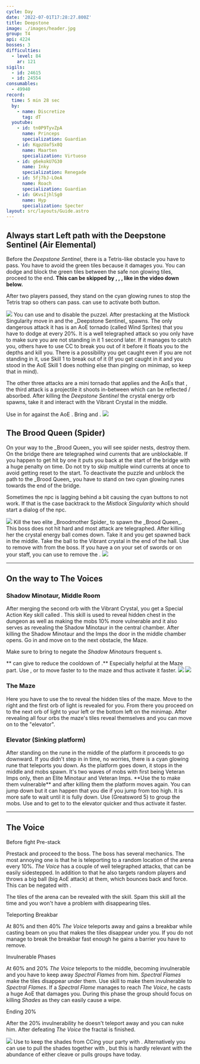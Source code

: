 ```yaml
---
cycle: Day
date: '2022-07-01T17:28:27.800Z'
title: Deepstone
image: ./images/header.jpg
group: T4
api: 4224
bosses: 3
difficulties:
  - level: 84
    ar: 121
sigils:
  - id: 24615
  - id: 24554
consumables:
  - 49940
record:
  time: 5 min 28 sec
  by:
    - name: Discretize
      tag: dT
  youtube:
    - id: tn0P9TyvZpA
      name: Princeps
      specialization: Guardian
    - id: KqpzUafSx8Q
      name: Maarten
      specialization: Virtuoso
    - id: g6ekokU7G30
      name: Inky
      specialization: Renegade
    - id: 5fj7bJ-LOeA
      name: Roach
      specialization: Guardian
    - id: GKvsIjhlSg0
      name: Hyp
      specialization: Specter
layout: src/layouts/Guide.astro
---
```


## Always start Left path with the Deepstone Sentinel (Air Elemental)

<Grid>
<GridItem sm="6">

Before the _Deepstone Sentinel_, there is a Tetris-like obstacle you have to pass. You have to avoid the green tiles because it damages you. You can dodge and block the green tiles between the safe non glowing tiles, proceed to the end. **This can be skipped by <Specialization name="Berserker"/>, <Specialization name="Soulbeast"/>, <Specialization name="Firebrand"/>, like in the video down below.**

After two players passed, they stand on the cyan glowing runes to stop the Tetris trap so others can pass. <Specialization name="Elementalist"/> can use <Skill name="Lightning flash"/> to activate both button.
</GridItem>

<GridItem sm="6">
<Image src={import("./images/maze.jpg")} caption="The tetris / green tiles mini event" />
</GridItem>

<GridItem sm="12">
<Tabs>
<Tab specialization="Guardian">
<ProfessionVideo title="Tetris skip" profession="Guardian"  timestamp="189" src="MmJTsOhdQeo"/>
You can use <Skill name="swordofjustice"/> and <Skill name="mercifulinterventioN"/> to disable the puzzel.
</Tab>

<Tab specialization="Soulbeast">
<ProfessionVideo title="Tetris skip" profession="Soulbeast" src="5x1KpI1unYg"/>
</Tab>

<Tab specialization="Berserker">
<ProfessionVideo title="Tetris skip" profession="Berserker" src="29qQ2xU1YHk"/>
</Tab>

<Tab specialization="Weaver">
<ProfessionVideo title="Tetris skip" profession="Weaver" src="Fy1rYx73keI"/>
</Tab>

<Tab specialization="Herald">
<ProfessionVideo title="Tetris skip" profession="Herald" src="DlCSFn5VK18"/>
</Tab>
</Tabs>
</GridItem>

<GridItem sm="7">
After prestacking <Boon name="Might"/> at the Mistlock Singularity move in and the _Deepstone Sentinel_ spawns. The only dangerous attack it has is an AoE tornado (called Wind Sprites) that you have to dodge at every 20%. It is a well telegraphed attack so you only have to make sure you are not standing in it 1 second later. If it manages to catch you, others have to use CC to break you out of it before it floats you to the depths and kill you. There is a possibility you get caught even if you are not standing in it, use Skill 1 to break out of it (If you get caught in it and you stood in the AoE Skill 1 does nothing else than pinging on minimap, so keep that in mind).

The other three attacks are a mini tornado that applies <Condition name="Chilled"/> and the AoEs that <Control name="Daze"/>, the third attack is a projectile it shoots in-between which can be reflected / absorbed. After killing the _Deepstone Sentinel_ the crystal energy orb spawns, take it and interact with the Vibrant Crystal in the middle.

<Tabs>
<Tab specialization="Renegade">
Use <Skill name="Inspiring Reinforcement"/> in <Skill name="Legendary Dwarf Stance" disableText/> for <Boon name="Stability"/> against the AoE <Control name="Daze"/>.
</Tab>

<Tab specialization="Firebrand">
Bring <Skill name="Mantraofliberation"/> and <Skill name="Standyourground"/>.
</Tab>
</Tabs>
</GridItem>

<GridItem sm="5">
<Image src={import("./images/deepstone_sentinel.jpg")} caption="Deepstone Sentinel" />
</GridItem>
</Grid>

## The Brood Queen (Spider)

<Grid>
<GridItem sm="8">
On your way to the _Brood Queen_ you will see spider nests, destroy them. On the bridge there are telegraphed wind currents that are unblockable. If you happen to get hit by one it puts you back at the start of the bridge with a huge penalty on time. Do not try to skip multiple wind currents at once to avoid getting reset to the start. To deactivate the puzzle and unblock the path to the _Brood Queen_ you have to stand on two cyan glowing runes towards the end of the bridge.

Sometimes the npc is lagging behind a bit causing the cyan buttons to not work. If that is the case backtrack to the _Mistlock Singularity_ which should start a dialog of the npc.
</GridItem>

<GridItem sm="4">
<Image src={import("./images/windy_bridge.jpg")} caption="The windy bridge" />
</GridItem>

<GridItem sm="6">
Kill the two elite _Broodmother Spider_ to spawn the _Brood Queen_. This boss does not hit hard and most attack are telegraphed. After killing her the crystal energy ball comes down. Take it and you get spawned back in the middle. Take the ball to the Vibrant crystal in the end of the hall.

<Tabs>
<Tab specialization="Renegade">
Use <Skill name="Legendary Demon Stance"/> to remove <Boon name="Protection"/> with <Skill name="Banish Enchantment"/> from the boss. If you have a <Item id="72872"/> on your set of swords or on your staff, you can use <Skill id="41220"/> to remove the <Boon name="Protection"/>.
</Tab>
</Tabs>
</GridItem>

<GridItem sm="6">
<Image src={import("./images/the_brood_queen.jpg")} caption="Brood Queen" />
</GridItem>
</Grid>

---

## On the way to The Voices

<Grid>
<GridItem sm="6">

### Shadow Minotaur, Middle Room

After merging the second orb with the Vibrant Crystal, you get a Special Action Key skill called <SpecialActionKey name="lightofdeldrimor"/>. This skill is used to reveal hidden chest in the dungeon as well as making the mobs 10% more vulnerable and it also serves as revealing the Shadow Minotaur in the central chamber. After killing the Shadow Minotaur and the Imps the door in the middle chamber opens. Go in and move on to the next obstacle, the Maze.

Make sure to bring <Boon name="Stability"/> to negate the _Shadow Minotaurs_ frequent <Control name="Knockback"/>s.

<Tabs>
<Tab specialization="Renegade">
**<Specialization name="Renegade"/> can give <Boon name="Alacrity"/> to reduce the cooldown of <SpecialActionKey name="lightofdeldrimor"/>.** Especially helpful at the Maze part.
</Tab>

<Tab specialization="Elementalist">
Use <Skill name="Lightning Flash"/>, <Skill name="Ride the Lightning"/> or <Skill id="5516"/> to move faster to to the maze and thus activate it faster.
</Tab>
</Tabs>
</GridItem>

<GridItem sm="6">
<Image src={import("./images/deepstone_middle_room.jpg")} caption="Back in the hallway" />
</GridItem>

<GridItem sm="6">
<Image src={import("./images/disappearing_tiles.jpg")} caption="The maze" />
</GridItem>

<GridItem sm="6">

### The Maze

Here you have to use the <SpecialActionKey name="lightofdeldrimor"/> to reveal the hidden tiles of the maze. Move to the right and the first orb of light is revealed for you. From there you proceed on to the next orb of light to your left or the bottom left on the minimap. After revealing all four orbs the maze's tiles reveal themselves and you can move on to the "elevator".

<ProfessionVideo title="Maze skip for Ranger, Warrior, Guardian, Elementalist and Revenant" profession="Ranger" src="coAfQMSot7s"/>
</GridItem>
</Grid>

### Elevator (Sinking platform)

<Grid>
<GridItem sm="7">
After standing on the rune in the middle of the platform it proceeds to go downward. If you didn't step in in time, no worries, there is a cyan glowing rune that teleports you down. As the platform goes down, it stops in the middle and mobs spawn. It's two waves of mobs with first being Veteran Imps only, then an Elite Minotaur and Veteran Imps. **Use the <SpecialActionKey name="lightofdeldrimor"/> to make them vulnerable** and after killing them the platform moves again. You can jump down but it can happen that you die if you jump from too high. It is more safe to wait until it is fully down.
</GridItem>

<GridItem sm="5">
<Tabs>
<Tab specialization="Guardian">
Use <Skill name="Binding Blade"/> (Greatsword 5) to group the mobs.
</Tab>

<Tab specialization="Elementalist">
Use <Skill name="Lightning Flash"/> and <Skill name="Ride the Lightning"/> to get to to the elevator quicker and thus activate it faster.
</Tab>
</Tabs>
</GridItem>
</Grid>

---

## The Voice

<Grid>
<GridItem sm="8">

Before fight <Label>Pre-stack</Label>

Prestack <Boon name="Might"/> and proceed to the boss. The boss has several mechanics. The most annoying one is that he is teleporting to a random location of the arena every 10%. _The Voice_ has a couple of well telegraphed attacks, that can be easily sidestepped. In addition to that he also targets random players and throws a big ball (big AoE attack) at them, which bounces back and force. This can be negated with <Boon name="Aegis"/>.

The tiles of the arena can be revealed with the <SpecialActionKey name="lightofdeldrimor"/> skill. Spam this skill all the time and you won't have a problem with disappearing tiles.

Teleporting <Label>Breakbar</Label>

At 80% and then 40% _The Voice_ teleports away and gains a breakbar while casting beam on you that makes the tiles disappear under you. If you do not manage to break the breakbar fast enough he gains a barrier you have to remove.

Invulnerable <Label>Phases</Label>

At 60% and 20% _The Voice_ teleports to the middle, becoming invulnerable and you have to keep away _Spectral Flames_ from him. _Spectral Flames_ make the tiles disappear under them. Use <SpecialActionKey name="lightofdeldrimor"/> skill to make them invulnerable to _Spectral Flames_. If a _Spectral Flame_ manages to reach _The Voice_, he casts a huge AoE that damages you. During this phase the group should focus on killing _Shades_ as they can easily cause a wipe.

Ending <Label>20%</Label>

After the 20% invulnerability he doesn't teleport away and you can nuke him. After defeating _The Voice_ the fractal is finished.
</GridItem>

<GridItem sm="4">
<Image src={import("./images/the_voice.jpg")} caption="The Voice" />
<Tabs>
<Tab specialization="Renegade">
Use <Skill name="Legendary Dwarf Stance"/> to keep the shades from CCing your party with <Skill name="Inspiring Reinforcement"/>. Alternatively you can use <Skill name="Legendary Demon Stance"/> to pull the shades together with <Skill name="Call to Anguish"/>, but this is hardly relevant with the abundance of either cleave or pulls groups have today.
</Tab>
</Tabs>
</GridItem>
</Grid>
